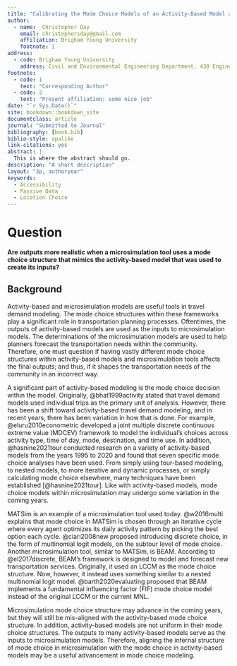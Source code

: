 ```yaml
---
title: "Calibrating the Mode Choice Models of an Activity-Based Model and a Micro-Simulation Tool"
author:
  - name:  Christopher Day
    email: christophersday@gmail.com
    affiliation: Brigham Young University
    footnote: 1
address:
  - code: Brigham Young University
    address: Civil and Environmental Engineering Department, 430 Engineering Building, Provo, Utah 84602
footnote:
  - code: 1
    text: "Corresponding Author"
  - code: 2
    text: "Present affiliation: some nice job"
date: "`r Sys.Date()`"
site: bookdown::bookdown_site
documentclass: article
journal: "Submitted to Journal"
bibliography: [book.bib]
biblio-style: apalike
link-citations: yes
abstract: |
  This is where the abstract should go.
description: "A short description"
layout: "3p, authoryear"
keywords:
  - Accessibility
  - Passive Data
  - Location Choice
---
```


# Question {#intro}

**Are outputs more realistic when a microsimulation tool uses a mode choice structure that mimics the activity-based model that was used to create its inputs?**

## Background
Activity-based and microsimulation models are useful tools in travel demand modeling. The mode choice structures within these frameworks play a significant role in transportation planning processes. Oftentimes, the outputs of activity-based models are used as the inputs to microsimulation models. The determinations of the microsimulation models are used to help planners forecast the transportation needs within the community. Therefore, one must question if having vastly different mode choice structures within activity-based models and microsimulation tools affects the final outputs; and thus, if it shapes the transportation needs of the community in an incorrect way. 

A significant part of activity-based modeling is the mode choice decision within the model. Originally, @bhat1999activity stated that travel demand models used individual trips as the primary unit of analysis. However, there has been a shift toward activity-based travel demand modeling, and in recent years, there has been variation in how that is done. For example, @eluru2010econometric developed a joint multiple discrete continuous extreme value (MDCEV) framework to model the individual’s choices across activity type, time of day, mode, destination, and time use. In addition, @hasnine2021tour conducted research on a variety of activity-based models from the years 1995 to 2020 and found that seven specific mode choice analyses have been used. From simply using tour-based modeling, to nested models, to more iterative and dynamic processes, or simply calculating mode choice elsewhere, many techniques have been established [@hasnine2021tour]. Like with activity-based models, mode choice models within microsimulation may undergo some variation in the coming years.

MATSim is an example of a microsimulation tool used today. @w2016multi explains that mode choice in MATSim is chosen through an iterative cycle where every agent optimizes its daily activity pattern by picking the best option each cycle. @ciari2008new proposed introducing discrete choice, in the form of multinomial logit models, on the subtour level of mode choice. Another microsimulation tool, similar to MATSim, is BEAM. According to @el2017discrete, BEAM’s framework is designed to model and forecast new transportation services. Originally, it used an LCCM as the mode choice structure. Now, however, it instead uses something similar to a nested multinomial logit model. @barth2020evaluating proposed that BEAM implements a fundamental influencing factor (FIF) mode choice model instead of the original LCCM or the current MNL. 

Microsimulation mode choice structure may advance in the coming years, but they will still be mis-aligned with the activity-based mode choice structure. In addition, activity-based models are not uniform in their mode choice structures. The outputs to many activity-based models serve as the inputs to microsimulation models. Therefore, aligning the internal structure of mode choice in microsimulation with the mode choice in activity-based models may be a useful advancement in mode choice modeling.

